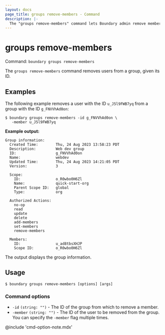 ```yaml
---
layout: docs
page_title: groups remove-members - Command
description: |-
  The "groups remove-members" command lets Boundary admin remove members (users) from a group given its ID.
---
```


# groups remove-members

Command: `boundary groups remove-members`

The `groups remove-members` command removes users from a group, given its ID.

## Examples

The following example removes a user with the ID `u_J5l9FWB7yq` from a group with the ID `g_FNVVhAd0on`:

```shell-session
$ boundary groups remove-members -id g_FNVVhAd0on \
   -member u_J5l9FWB7yq
```

**Example output:**

<CodeBlockConfig hideClipboard>

```plaintext
Group information:
  Created Time:        Thu, 24 Aug 2023 13:58:23 PDT
  Description:         Web dev group
  ID:                  g_FNVVhAd0on
  Name:                webdev
  Updated Time:        Thu, 24 Aug 2023 14:21:05 PDT
  Version:             3

  Scope:
    ID:                o_R0wbo0H6Zl
    Name:              quick-start-org
    Parent Scope ID:   global
    Type:              org

  Authorized Actions:
    no-op
    read
    update
    delete
    add-members
    set-members
    remove-members

  Members:
    ID:                u_ad8tbsXHJP
    Scope ID:          o_R0wbo0H6Zl
```

</CodeBlockConfig>

The output displays the group information.

## Usage

<CodeBlockConfig hideClipboard>

```shell-session
$ boundary groups remove-members [options] [args]
```

</CodeBlockConfig>

### Command options

- `-id` `(string: "")` - The ID of the group from which to remove a member.
- `-member` `(string: "")` - The ID of the user to be removed from the group.
You can specify the `-member` flag multiple times.

@include 'cmd-option-note.mdx'
